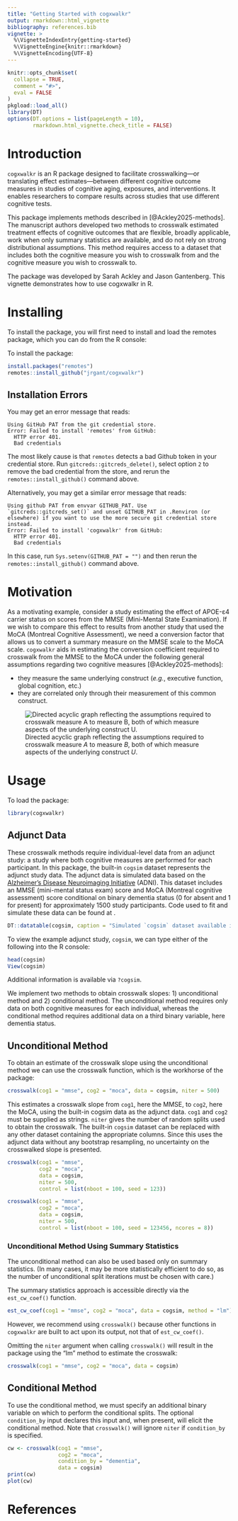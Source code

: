 ```yaml
---
title: "Getting Started with cogxwalkr"
output: rmarkdown::html_vignette
bibliography: references.bib
vignette: >
  %\VignetteIndexEntry{getting-started}
  %\VignetteEngine{knitr::rmarkdown}
  %\VignetteEncoding{UTF-8}
---
```


```r
knitr::opts_chunk$set(
  collapse = TRUE,
  comment = "#>",
  eval = FALSE
)
pkgload::load_all()
library(DT)
options(DT.options = list(pageLength = 10),
        rmarkdown.html_vignette.check_title = FALSE)
```

# Introduction

`cogxwalkr` is an R package designed to facilitate crosswalking—or translating effect estimates—between different cognitive outcome measures in studies of cognitive aging, exposures, and interventions. It enables researchers to compare results across studies that use different cognitive tests.

This package implements methods described in [@Ackley2025-methods]. The manuscript authors developed two methods to crosswalk estimated treatment effects of cognitive outcomes that are flexible, broadly applicable, work when only summary statistics are available, and do not rely on strong distributional assumptions. This method requires access to a dataset that includes both the cognitive measure you wish to crosswalk from and the cognitive measure you wish to crosswalk to.

The package was developed by Sarah Ackley and Jason Gantenberg. This vignette demonstrates how to use cogxwalkr in R.

# Installing

To install the package, you will first need to install and load the remotes package, which you can do from the R console:

To install the package:

```r
install.packages("remotes")
remotes::install_github("jrgant/cogxwalkr")
```

## Installation Errors

You may get an error message that reads:

```
Using GitHub PAT from the git credential store.
Error: Failed to install 'remotes' from GitHub:
  HTTP error 401.
  Bad credentials
```

The most likely cause is that `remotes` detects a bad Github token in your credential store. Run `gitcreds::gitcreds_delete()`, select option `2` to remove the bad credential from the store, and rerun the `remotes::install_github()` command above.

Alternatively, you may get a similar error message that reads:

```
Using github PAT from envvar GITHUB_PAT. Use `gitcreds::gitcreds_set()` and unset GITHUB_PAT in .Renviron (or elsewhere) if you want to use the more secure git credential store instead.
Error: Failed to install 'cogxwalkr' from GitHub:
  HTTP error 401.
  Bad credentials
```

In this case, run `Sys.setenv(GITHUB_PAT = "")` and then rerun the `remotes::install_github()` command above.

# Motivation

As a motivating example, consider a study estimating the effect of APOE-ε4 carrier status on scores from the MMSE (Mini-Mental State Examination). If we wish to compare this effect to results from another study that used the MoCA (Montreal Cognitive Assessment), we need a conversion factor that allows us to convert a summary measure on the MMSE scale to the MoCA scale. `cogxwalkr` aids in estimating the conversion coefficient required to crosswalk from the MMSE to the MoCA under the following general assumptions regarding two cognitive measures [@Ackley2025-methods]:

- they measure the same underlying construct (_e.g._, executive function, global cognition, etc.)
- they are correlated only through their measurement of this common construct.

<style type="text/css">
  .figcaption {
    color: #3e3b3b;
    font-size: 0.8em;
  }
  .float {
    width: 50%;
    display: block;
    margin: 0 auto;
    margin-bottom: 1em; 
  }
  .float img {
    display: block;
    margin: 0 auto;
  }
</style>

![Directed acyclic graph reflecting the assumptions required to crosswalk measure _A_ to measure _B_, both of which measure aspects of the underlying construct _U_.](dag.svg){#fig:dag-assumptions}

# Usage

To load the package:

```r
library(cogxwalkr)
```

## Adjunct Data

These crosswalk methods require individual-level data from an adjunct study: a study where both cognitive measures are performed for each participant. In this package, the built-in `cogsim` dataset represents the adjunct study data. The adjunct data is simulated data based on the [Alzheimer’s Disease Neuroimaging Initiative](https://adni.loni.usc.edu) (ADNI). This dataset includes an MMSE (mini-mental status exam) score and MoCA (Montreal cognitive assessment) score conditional on binary dementia status (0 for absent and 1 for present) for approximately 1500 study participants. Code used to fit and simulate these data can be found at [](github/jrgant/data-raw/cogsim.r).

```r
DT::datatable(cogsim, caption = "Simulated `cogsim` dataset available in the package.")
```

To view the example adjunct study, `cogsim`, we can type either of the following into the R console:

```r
head(cogsim)
View(cogsim)
```

Additional information is available via `?cogsim`.

We implement two methods to obtain crosswalk slopes: 1) unconditional method and 2) conditional method. The unconditional method requires only data on both cognitive measures for each individual, whereas the conditional method requires additional data on a third binary variable, here dementia status.

## Unconditional Method

To obtain an estimate of the crosswalk slope using the unconditional method we can use the crosswalk function, which is the workhorse of the package:

```r
crosswalk(cog1 = "mmse", cog2 = "moca", data = cogsim, niter = 500)
```

This estimates a crosswalk slope from `cog1`, here the MMSE, to `cog2`, here the MoCA, using the built-in cogsim data as the adjunct data. `cog1` and `cog2` must be supplied as strings. `niter` gives the number of random splits used to obtain the crosswalk. The built-in `cogsim` dataset can be replaced with any other dataset containing the appropriate columns. Since this uses the adjunct data without any bootstrap resampling, no uncertainty on the crosswalked slope is presented.

```r
crosswalk(cog1 = "mmse",
          cog2 = "moca",
          data = cogsim,
          niter = 500,
          control = list(nboot = 100, seed = 123))

crosswalk(cog1 = "mmse",
          cog2 = "moca",
          data = cogsim,
          niter = 500,
          control = list(nboot = 100, seed = 123456, ncores = 8))
```

### Unconditional Method Using Summary Statistics

The unconditional method can also be used based only on summary statistics. (In many cases, it may be more statistically efficient to do so, as the number of unconditional split iterations must be chosen with care.)

The summary statistics approach is accessible directly via the `est_cw_coef()` function.

```r
est_cw_coef(cog1 = "mmse", cog2 = "moca", data = cogsim, method = "lm")
```

However, we recommend using `crosswalk()` because other functions in `cogxwalkr` are built to act upon its output, not that of `est_cw_coef()`.

Omitting the `niter` argument when calling `crosswalk()` will result in the package using the "lm" method to estimate the crosswalk:

```r
crosswalk(cog1 = "mmse", cog2 = "moca", data = cogsim)
```

## Conditional Method

To use the conditional method, we must specify an additional binary variable on which to perform the conditional splits. The optional `condition_by` input declares this input and, when present, will elicit the conditional method. Note that `crosswalk()` will ignore `niter` if `condition_by` is specified.

```r
cw <- crosswalk(cog1 = "mmse",
                cog2 = "moca",
                condition_by = "dementia",
                data = cogsim)
print(cw)
plot(cw)
```

# References
